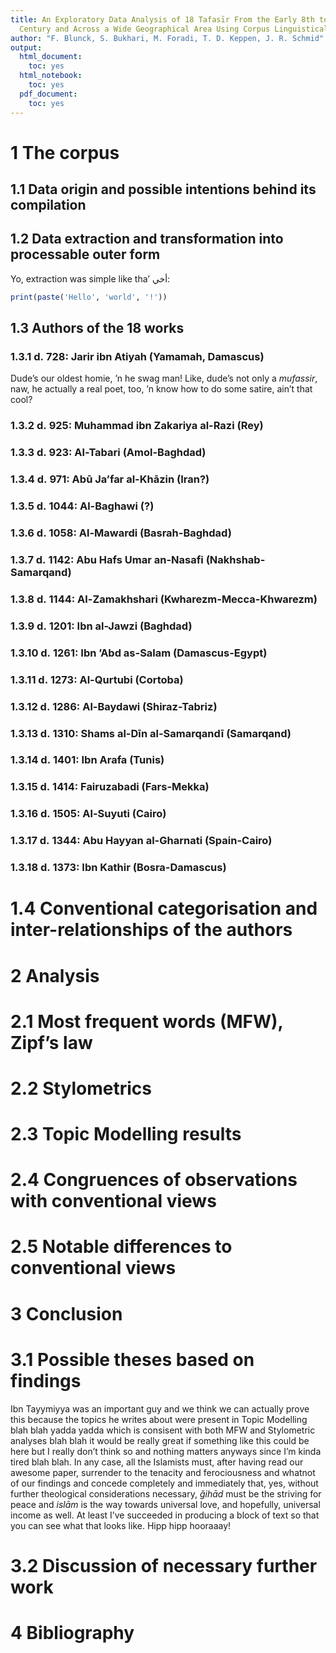 ```yaml
---
title: An Exploratory Data Analysis of 18 Tafasīr From the Early 8th to the Late 14th
  Century and Across a Wide Geographical Area Using Corpus Linguistical Methods
author: "F. Blunck, S. Bukhari, M. Foradi, T. D. Keppen, J. R. Schmid"
output:
  html_document:
    toc: yes
  html_notebook:
    toc: yes
  pdf_document:
    toc: yes
---
```


# 1 The corpus

## 1.1 Data origin and possible intentions behind its compilation

## 1.2 Data extraction and transformation into processable outer form

Yo, extraction was simple like tha' أخي:

```r
print(paste('Hello', 'world', '!'))
```

## 1.3 Authors of the 18 works

### 1.3.1  d. 728: Jarir ibn Atiyah (Yamamah, Damascus)

Dude's our oldest homie, 'n he swag man! Like, dude's not only a *mufassir*, naw, he actually a real poet, too, 'n know how to do some satire, ain't that cool?

### 1.3.2  d. 925: Muhammad ibn Zakariya al-Razi (Rey)
### 1.3.3  d. 923: Al-Tabari (Amol-Baghdad)
### 1.3.4  d. 971: Abū Ja'far al-Khāzin (Iran?)
### 1.3.5  d. 1044: Al-Baghawi (?)
### 1.3.6  d. 1058: Al-Mawardi (Basrah-Baghdad)
### 1.3.7  d. 1142: Abu Hafs Umar an-Nasafi (Nakhshab-Samarqand)
### 1.3.8  d. 1144: Al-Zamakhshari (Kwharezm-Mecca-Khwarezm)
### 1.3.9  d. 1201: Ibn al-Jawzi (Baghdad)
### 1.3.10 d. 1261: Ibn 'Abd as-Salam (Damascus-Egypt)
### 1.3.11 d. 1273: Al-Qurtubi (Cortoba)
### 1.3.12 d. 1286: Al-Baydawi (Shiraz-Tabriz)
### 1.3.13 d. 1310: Shams al-Dīn al-Samarqandī (Samarqand)
### 1.3.14 d. 1401: Ibn Arafa (Tunis)
### 1.3.15 d. 1414: Fairuzabadi (Fars-Mekka)
### 1.3.16 d. 1505: Al-Suyuti (Cairo)
### 1.3.17 d. 1344: Abu Hayyan al-Gharnati (Spain-Cairo)
### 1.3.18 d. 1373: Ibn Kathir (Bosra-Damascus)

# 1.4 Conventional categorisation and inter-relationships of the authors

# 2 Analysis

# 2.1 Most frequent words (MFW), Zipf's law

# 2.2 Stylometrics

# 2.3 Topic Modelling results

# 2.4 Congruences of observations with conventional views

# 2.5 Notable differences to conventional views

# 3 Conclusion

# 3.1 Possible theses based on findings

Ibn Tayymiyya was an important guy and we think we can actually prove this because the topics he writes about were present in Topic Modelling blah blah yadda yadda which is consisent with both MFW and Stylometric analyses blah blah it would be really great if something like this could be here but I really don't think so and nothing matters anyways since I'm kinda tired blah blah. In any case, all the Islamists must, after having read our awesome paper, surrender to the tenacity and ferociousness and whatnot of our findings and concede completely and immediately that, yes, without further theological considerations necessary, *ǧihād* must be the striving for peace and *islām* is the way towards universal love, and hopefully, universal income as well. At least I've succeeded in producing a block of text so that you can see what that looks like. Hipp hipp hooraaay!

# 3.2 Discussion of necessary further work

# 4 Bibliography
